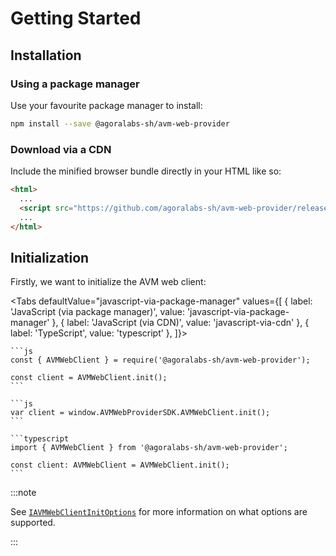 
# Getting Started

<TOCInline
  maxHeadingLevel={4}
  toc={toc}
/>

## Installation

### Using a package manager

Use your favourite package manager to install:

```bash npm2yarn
npm install --save @agoralabs-sh/avm-web-provider
```

### Download via a CDN

Include the minified browser bundle directly in your HTML like so:

```html
<html>
  ...
  <script src="https://github.com/agoralabs-sh/avm-web-provider/releases/latest/download/avm-web-provider.min.js"></script>
  ...
</html>
```

## Initialization

Firstly, we want to initialize the AVM web client:

<Tabs
  defaultValue="javascript-via-package-manager"
  values={[
    { label: 'JavaScript (via package manager)', value: 'javascript-via-package-manager' },
    { label: 'JavaScript (via CDN)', value: 'javascript-via-cdn' },
    { label: 'TypeScript', value: 'typescript' },
  ]}>
  <TabItem value="javascript-via-package-manager">

    ```js
    const { AVMWebClient } = require('@agoralabs-sh/avm-web-provider');

    const client = AVMWebClient.init();
    ```

  </TabItem>
  <TabItem value="javascript-via-cdn">

    ```js
    var client = window.AVMWebProviderSDK.AVMWebClient.init();
    ```

  </TabItem>
  <TabItem value="typescript">

    ```typescript
    import { AVMWebClient } from '@agoralabs-sh/avm-web-provider';

    const client: AVMWebClient = AVMWebClient.init();
    ```

  </TabItem>
</Tabs>

:::note

See [`IAVMWebClientInitOptions`](../../api-reference/types#iavmwebclientinitoptions) for more information on what options are supported.

:::

